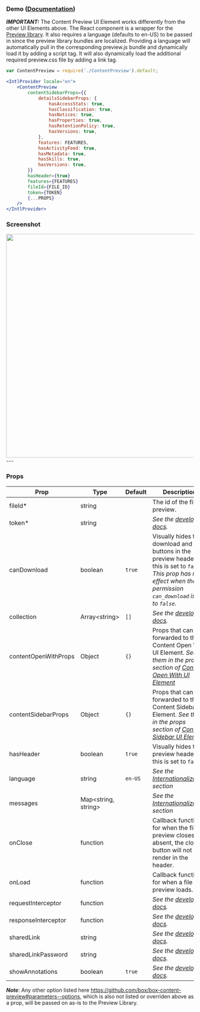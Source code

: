 

<Meta of={ContentPreviewStories} />

### Demo ([Documentation](https://developer.box.com/docs/box-content-preview))
***IMPORTANT:*** The Content Preview UI Element works differently from the other UI Elements above. The React component is a wrapper for the [Preview library](https://developer.box.com/docs/box-content-preview). It also requires a language (defaults to en-US) to be passed in since the preview library bundles are localized. Providing a language will automatically pull in the corresponding preview.js bundle and dynamically load it by adding a script tag. It will also dynamically load the additional required preview.css file by adding a link tag.

```jsx
var ContentPreview = require('./ContentPreview').default;

<IntlProvider locale="en">
    <ContentPreview
        contentSidebarProps={{
            detailsSidebarProps: {
                hasAccessStats: true,
                hasClassification: true,
                hasNotices: true,
                hasProperties: true,
                hasRetentionPolicy: true,
                hasVersions: true,
            },
            features: FEATURES,
            hasActivityFeed: true,
            hasMetadata: true,
            hasSkills: true,
            hasVersions: true,
        }}
        hasHeader={true}
        features={FEATURES}
        fileId={FILE_ID}
        token={TOKEN}
        {...PROPS}
    />
</IntlProvider>
```

### Screenshot
<img src="https://user-images.githubusercontent.com/1075325/27419184-596b485c-56d4-11e7-8d42-c65328089c95.png" width="600" />
---

### Props
| Prop                 | Type                      | Default | Description                                                                                                                                                                         |
|----------------------|---------------------------|---------|-------------------------------------------------------------------------------------------------------------------------------------------------------------------------------------|
| fileId*              | string                    |         | The id of the file to preview.                                                                                                                                                      |
| token*               | string                    |         | *See the [developer docs](https://developer.box.com/docs/box-content-preview#section-options).*                                                                                     |
| canDownload          | boolean                   | `true`  | Visually hides the download and print buttons in the preview header if this is set to `false`. *This prop has no effect when the file permission `can_download` is set to `false`.* |
| collection           | Array&lt;string&gt;       | `[]`    | *See the [developer docs](https://developer.box.com/docs/box-content-preview#section-options).*                                                                                     |
| contentOpenWithProps | Object                    | `{}`    | Props that can be forwarded to the Content Open With UI Element. *See them in the props section of [Content Open With UI Element](#content-open-with-documentation)*                |
| contentSidebarProps  | Object                    | `{}`    | Props that can be forwarded to the Content Sidebar UI Element. *See them in the props section of [Content Sidebar UI Element](#content-sidebar-documentation)*                      |
| hasHeader            | boolean                   | `true`  | Visually hides the preview header if this is set to `false`.                                                                                                                        |
| language             | string                    | `en-US` | *See the [Internationalization](/docs/elements-usage--docs#internationalization-i18n) section*                                                                                      |
| messages             | Map&lt;string, string&gt; |         | *See the [Internationalization](/docs/elements-usage--docs#internationalization-i18n) section*                                                                                      |
| onClose              | function                  |         | Callback function for when the file preview closes. If absent, the close button will not render in the header.                                                                      |
| onLoad               | function                  |         | Callback function for when a file preview loads.                                                                                                                                    |
| requestInterceptor   | function                  |         | *See the [developer docs](https://developer.box.com/docs/box-content-preview#section-options).*                                                                                     |
| responseInterceptor  | function                  |         | *See the [developer docs](https://developer.box.com/docs/box-content-preview#section-options).*                                                                                     |
| sharedLink           | string                    |         | *See the [developer docs](https://developer.box.com/docs/box-content-preview#section-options).*                                                                                     |
| sharedLinkPassword   | string                    |         | *See the [developer docs](https://developer.box.com/docs/box-content-preview#section-options).*                                                                                     |
| showAnnotations      | boolean                   | `true`  | *See the [developer docs](https://developer.box.com/docs/box-content-preview#section-options).*                                                                                     |

***Note***: Any other option listed here https://github.com/box/box-content-preview#parameters--options, which is also not listed or overriden above as a prop, will be passed on as-is to the Preview Library.
